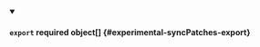 


<details className="config-field" data-expandable="true" open>
<summary>

#### `export` <span className="config-field-required" data-required="false">required</span> <span className="config-field-type">object[]</span> <span className="config-field-default"></span> <span className="config-field-enum"></span> {#experimental-syncPatches-export}



</summary>

<PartialExportreference />


</details>
